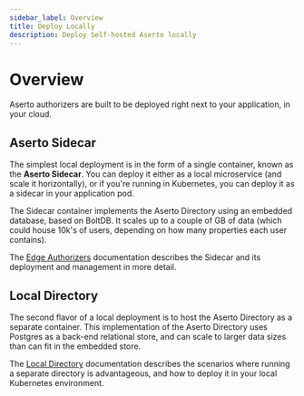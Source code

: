 ```yaml
---
sidebar_label: Overview
title: Deploy Locally
description: Deploy Self-hosted Aserto locally
---
```


# Overview

Aserto authorizers are built to be deployed right next to your application, in your cloud.

## Aserto Sidecar

The simplest local deployment is in the form of a single container, known as the **Aserto Sidecar**. You can deploy it either as a local microservice (and scale it horizontally), or if you're running in Kubernetes, you can deploy it as a sidecar in your application pod.

The Sidecar container implements the Aserto Directory using an embedded database, based on BoltDB. It scales up to a couple of GB of data (which could house 10k's of users, depending on how many properties each user contains).

The [Edge Authorizers](/docs/edge-authorizers/overview.mdx) documentation describes the Sidecar and its deployment and management in more detail.

## Local Directory

The second flavor of a local deployment is to host the Aserto Directory as a separate container. This implementation of the Aserto Directory uses Postgres as a back-end relational store, and can scale to larger data sizes than can fit in the embedded store.

The [Local Directory](local-directory/overview.mdx) documentation describes the scenarios where running a separate directory is advantageous, and how to deploy it in your local Kubernetes environment.
